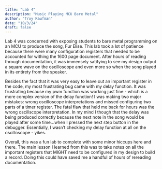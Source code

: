 ```yaml
---
title: "Lab 4"
description: "Music Playing MCU Bare Metal"
author: "Troy Kaufman"
date: "10/3/24"
draft: false
---
```



Lab 4 was concerned with exposing students to bare metal programming on an MCU to produce the song, Fur Elise. This lab took a lot of patience because there were many configuration registers that needed to be accounted for withing the 1600 page document. After hours of reading through documentation, it was immensely satifying to see my design output a square wave on the oscilloscope and even more so when the song played in its entirety from the speaker. 

Besides the fact that it was very easy to leave out an important register in the code, my most frustrating bug came with my delay function. It was frustrating because my pwm function was working just fine - which is a more complex version of the delay function! I was making two major mistakes: wrong oscilloscope interpretations and missed configuring two parts of a timer register. The fatal flaw that held me back for hours was the wrong oscillscope interpretation. In my mind I though that the delay was being produced correctly because the next note in the song would be played after some time...when I pressed the next step button in the debugger. Essentially, I wasn't checking my delay function at all on the oscilloscope - yikes.

Overall, this was a fun lab to complete with some minor hiccups here and there. The main lesson I learned from this was to take notes on all the important registers that MIGHT need to be configured in my design to build a record. Doing this could have saved me a handful of hours of rereading documentation. 